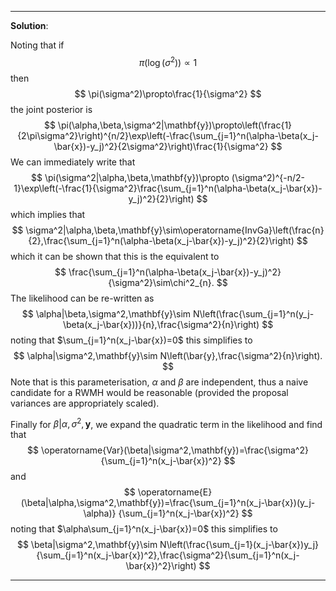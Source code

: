 
***
**Solution**: 

Noting that if 
$$
\pi(\log(\sigma^2))\propto 1
$$
then 
$$
\pi(\sigma^2)\propto\frac{1}{\sigma^2}
$$
the joint posterior is
$$
\pi(\alpha,\beta,\sigma^2|\mathbf{y})\propto\left(\frac{1}{2\pi\sigma^2}\right)^{n/2}\exp\left(-\frac{\sum_{j=1}^n(\alpha-\beta(x_j-\bar{x})-y_j)^2}{2\sigma^2}\right)\frac{1}{\sigma^2}
$$
We can immediately write that 
$$
\pi(\sigma^2|\alpha,\beta,\mathbf{y})\propto (\sigma^2)^{-n/2-1}\exp\left(-\frac{1}{\sigma^2}\frac{\sum_{j=1}^n(\alpha-\beta(x_j-\bar{x})-y_j)^2}{2}\right)
$$
which implies that
$$
\sigma^2|\alpha,\beta,\mathbf{y}\sim\operatorname{InvGa}\left(\frac{n}{2},\frac{\sum_{j=1}^n(\alpha-\beta(x_j-\bar{x})-y_j)^2}{2}\right)
$$
which it can be shown that this is the equivalent to 
$$
\frac{\sum_{j=1}^n(\alpha-\beta(x_j-\bar{x})-y_j)^2}{\sigma^2}\sim\chi^2_{n}.
$$
The likelihood can be re-written as 
$$  
\alpha|\beta,\sigma^2,\mathbf{y}\sim N\left(\frac{\sum_{j=1}^n(y_j-\beta(x_j-\bar{x}))}{n},\frac{\sigma^2}{n}\right)
$$
noting that $\sum_{j=1}^n(x_j-\bar{x})=0$ this simplifies to 
$$
\alpha|\sigma^2,\mathbf{y}\sim N\left(\bar{y},\frac{\sigma^2}{n}\right).
$$
Note that is this parameterisation, $\alpha$ and $\beta$ are independent, thus a naive candidate for a RWMH would be reasonable (provided the proposal variances are appropriately scaled).

Finally for $\beta|\alpha,\sigma^2,\mathbf{y}$, we expand the quadratic term in the likelihood and find that 
$$
\operatorname{Var}(\beta|\sigma^2,\mathbf{y})=\frac{\sigma^2}{\sum_{j=1}^n(x_j-\bar{x})^2}
$$
and
$$
\operatorname{E}(\beta|\alpha,\sigma^2,\mathbf{y})=\frac{\sum_{j=1}^n(x_j-\bar{x})(y_j-\alpha)}
{\sum_{j=1}^n(x_j-\bar{x})^2}
$$
noting that $\alpha\sum_{j=1}^n(x_j-\bar{x})=0$ this simplifies to 
$$
\beta|\sigma^2,\mathbf{y}\sim N\left(\frac{\sum_{j=1}(x_j-\bar{x})y_j}{\sum_{j=1}^n(x_j-\bar{x})^2},\frac{\sigma^2}{\sum_{j=1}^n(x_j-\bar{x})^2}\right)
$$

***